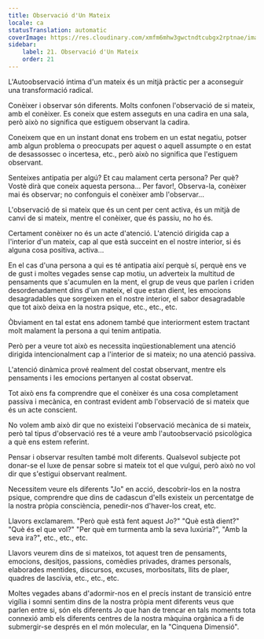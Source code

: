 ```yaml
---
title: Observació d'Un Mateix
locale: ca
statusTranslation: automatic
coverImage: https://res.cloudinary.com/xmfm6mhw3gwctndtcubgx2rptnae/image/upload/v1740468922/small_cover_tratado_de_psicologia_revolucionaria_a4c0dca4e0.webp
sidebar:
    label: 21. Observació d'Un Mateix
    order: 21
---
```

L'Autoobservació íntima d'un mateix és un mitjà pràctic per a aconseguir una transformació radical.

Conèixer i observar són diferents. Molts confonen l'observació de si mateix, amb el conèixer. Es coneix que estem asseguts en una cadira en una sala, però això no significa que estiguem observant la cadira.

Coneixem que en un instant donat ens trobem en un estat negatiu, potser amb algun problema o preocupats per aquest o aquell assumpte o en estat de desassossec o incertesa, etc., però això no significa que l'estiguem observant.

Senteixes antipatia per algú? Et cau malament certa persona? Per què? Vostè dirà que coneix aquesta persona... Per favor!, Observa-la, conèixer mai és observar; no confonguis el conèixer amb l'observar...

L'observació de si mateix que és un cent per cent activa, és un mitjà de canvi de si mateix, mentre el conèixer, que és passiu, no ho és.

Certament conèixer no és un acte d'atenció. L'atenció dirigida cap a l'interior d'un mateix, cap al que està succeint en el nostre interior, si és alguna cosa positiva, activa...

En el cas d'una persona a qui es té antipatia així perquè sí, perquè ens ve de gust i moltes vegades sense cap motiu, un adverteix la multitud de pensaments que s'acumulen en la ment, el grup de veus que parlen i criden desordenadament dins d'un mateix, el que estan dient, les emocions desagradables que sorgeixen en el nostre interior, el sabor desagradable que tot això deixa en la nostra psique, etc., etc., etc.

Òbviament en tal estat ens adonem també que interiorment estem tractant molt malament la persona a qui tenim antipatia.

Però per a veure tot això es necessita inqüestionablement una atenció dirigida intencionalment cap a l'interior de si mateix; no una atenció passiva.

L'atenció dinàmica prové realment del costat observant, mentre els pensaments i les emocions pertanyen al costat observat.

Tot això ens fa comprendre que el conèixer és una cosa completament passiva i mecànica, en contrast evident amb l'observació de si mateix que és un acte conscient.

No volem amb això dir que no existeixi l'observació mecànica de si mateix, però tal tipus d'observació res té a veure amb l'autoobservació psicològica a què ens estem referint.

Pensar i observar resulten també molt diferents. Qualsevol subjecte pot donar-se el luxe de pensar sobre si mateix tot el que vulgui, però això no vol dir que s'estigui observant realment.

Necessitem veure els diferents "Jo" en acció, descobrir-los en la nostra psique, comprendre que dins de cadascun d'ells existeix un percentatge de la nostra pròpia consciència, penedir-nos d'haver-los creat, etc.

Llavors exclamarem. "Però què està fent aquest Jo?" "Què està dient?" "Què és el que vol?" "Per què em turmenta amb la seva luxúria?", "Amb la seva ira?", etc., etc., etc.

Llavors veurem dins de si mateixos, tot aquest tren de pensaments, emocions, desitjos, passions, comèdies privades, drames personals, elaborades mentides, discursos, excuses, morbositats, llits de plaer, quadres de lascívia, etc., etc., etc.

Moltes vegades abans d'adormir-nos en el precís instant de transició entre vigília i somni sentim dins de la nostra pròpia ment diferents veus que parlen entre si, són els diferents Jo que han de trencar en tals moments tota connexió amb els diferents centres de la nostra màquina orgànica a fi de submergir-se després en el món molecular, en la "Cinquena Dimensió".

